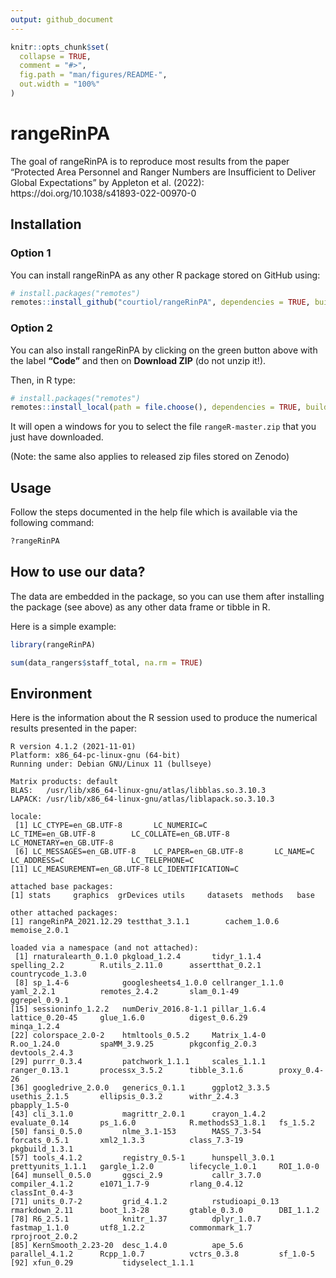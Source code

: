 ```yaml
---
output: github_document
---
```


<!-- README.md is generated from README.Rmd. Please edit that file -->

```r
knitr::opts_chunk$set(
  collapse = TRUE,
  comment = "#>",
  fig.path = "man/figures/README-",
  out.width = "100%"
)
```

# rangeRinPA

The goal of rangeRinPA is to reproduce most results from the paper "Protected Area Personnel and Ranger Numbers are Insufficient to Deliver Global Expectations" by Appleton et al. (2022): https://doi.org/10.1038/s41893-022-00970-0


## Installation

### Option 1

You can install rangeRinPA as any other R package stored on GitHub using:

``` r
# install.packages("remotes")
remotes::install_github("courtiol/rangeRinPA", dependencies = TRUE, build_vignettes = TRUE)
```

### Option 2

You can also install rangeRinPA by clicking on the green button above with the label **"Code"** and then on **Download ZIP** (do not unzip it!).

Then, in R type:

```r
# install.packages("remotes")
remotes::install_local(path = file.choose(), dependencies = TRUE, build = TRUE, build_vignettes = TRUE)
```

It will open a windows for you to select the file `rangeR-master.zip` that you just have downloaded.

(Note: the same also applies to released zip files stored on Zenodo)

## Usage

Follow the steps documented in the help file which is available via the following command:

```r
?rangeRinPA
```

## How to use our data?

The data are embedded in the package, so you can use them after installing the package (see above) as any other data frame or tibble in R.

Here is a simple example:

```r
library(rangeRinPA)

sum(data_rangers$staff_total, na.rm = TRUE)
```

## Environment

Here is the information about the R session used to produce the numerical results presented in the paper:

```text
R version 4.1.2 (2021-11-01)
Platform: x86_64-pc-linux-gnu (64-bit)
Running under: Debian GNU/Linux 11 (bullseye)

Matrix products: default
BLAS:   /usr/lib/x86_64-linux-gnu/atlas/libblas.so.3.10.3
LAPACK: /usr/lib/x86_64-linux-gnu/atlas/liblapack.so.3.10.3

locale:
 [1] LC_CTYPE=en_GB.UTF-8       LC_NUMERIC=C               LC_TIME=en_GB.UTF-8        LC_COLLATE=en_GB.UTF-8     LC_MONETARY=en_GB.UTF-8   
 [6] LC_MESSAGES=en_GB.UTF-8    LC_PAPER=en_GB.UTF-8       LC_NAME=C                  LC_ADDRESS=C               LC_TELEPHONE=C            
[11] LC_MEASUREMENT=en_GB.UTF-8 LC_IDENTIFICATION=C       

attached base packages:
[1] stats     graphics  grDevices utils     datasets  methods   base     

other attached packages:
[1] rangeRinPA_2021.12.29 testthat_3.1.1        cachem_1.0.6          memoise_2.0.1        

loaded via a namespace (and not attached):
 [1] rnaturalearth_0.1.0 pkgload_1.2.4       tidyr_1.1.4         spelling_2.2        R.utils_2.11.0      assertthat_0.2.1    countrycode_1.3.0  
 [8] sp_1.4-6            googlesheets4_1.0.0 cellranger_1.1.0    yaml_2.2.1          remotes_2.4.2       slam_0.1-49         ggrepel_0.9.1      
[15] sessioninfo_1.2.2   numDeriv_2016.8-1.1 pillar_1.6.4        lattice_0.20-45     glue_1.6.0          digest_0.6.29       minqa_1.2.4        
[22] colorspace_2.0-2    htmltools_0.5.2     Matrix_1.4-0        R.oo_1.24.0         spaMM_3.9.25        pkgconfig_2.0.3     devtools_2.4.3     
[29] purrr_0.3.4         patchwork_1.1.1     scales_1.1.1        ranger_0.13.1       processx_3.5.2      tibble_3.1.6        proxy_0.4-26       
[36] googledrive_2.0.0   generics_0.1.1      ggplot2_3.3.5       usethis_2.1.5       ellipsis_0.3.2      withr_2.4.3         pbapply_1.5-0      
[43] cli_3.1.0           magrittr_2.0.1      crayon_1.4.2        evaluate_0.14       ps_1.6.0            R.methodsS3_1.8.1   fs_1.5.2           
[50] fansi_0.5.0         nlme_3.1-153        MASS_7.3-54         forcats_0.5.1       xml2_1.3.3          class_7.3-19        pkgbuild_1.3.1     
[57] tools_4.1.2         registry_0.5-1      hunspell_3.0.1      prettyunits_1.1.1   gargle_1.2.0        lifecycle_1.0.1     ROI_1.0-0          
[64] munsell_0.5.0       ggsci_2.9           callr_3.7.0         compiler_4.1.2      e1071_1.7-9         rlang_0.4.12        classInt_0.4-3     
[71] units_0.7-2         grid_4.1.2          rstudioapi_0.13     rmarkdown_2.11      boot_1.3-28         gtable_0.3.0        DBI_1.1.2          
[78] R6_2.5.1            knitr_1.37          dplyr_1.0.7         fastmap_1.1.0       utf8_1.2.2          commonmark_1.7      rprojroot_2.0.2    
[85] KernSmooth_2.23-20  desc_1.4.0          ape_5.6             parallel_4.1.2      Rcpp_1.0.7          vctrs_0.3.8         sf_1.0-5           
[92] xfun_0.29           tidyselect_1.1.1 
```
